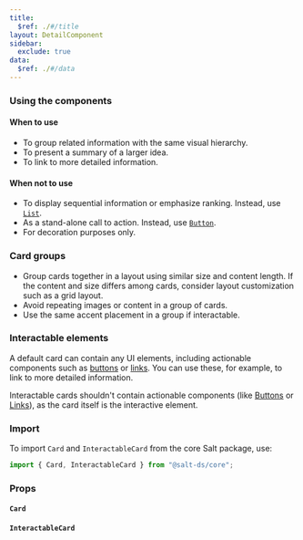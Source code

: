 ```yaml
---
title:
  $ref: ./#/title
layout: DetailComponent
sidebar:
  exclude: true
data:
  $ref: ./#/data
---
```


### Using the components

#### When to use

- To group related information with the same visual hierarchy.
- To present a summary of a larger idea.
- To link to more detailed information.

#### When not to use

- To display sequential information or emphasize ranking. Instead, use [`List`](../list).
- As a stand-alone call to action. Instead, use [`Button`](../button).
- For decoration purposes only.

### Card groups

- Group cards together in a layout using similar size and content length. If the content and size differs among cards, consider layout customization such as a grid layout.
- Avoid repeating images or content in a group of cards.
- Use the same accent placement in a group if interactable.

### Interactable elements

A default card can contain any UI elements, including actionable components such as [buttons](../button) or [links](../link). You can use these, for example, to link to more detailed information.

Interactable cards shouldn't contain actionable components (like [Buttons](../button) or [Links](../link)), as the card itself is the interactive element.

### Import

To import `Card` and `InteractableCard` from the core Salt package, use:

```js
import { Card, InteractableCard } from "@salt-ds/core";
```

### Props

#### `Card`

<PropsTable packageName="core" componentName="Card" />

#### `InteractableCard`

<PropsTable packageName="core" componentName="InteractableCard" />
